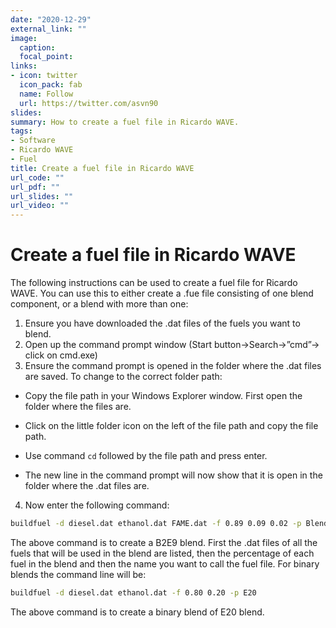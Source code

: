 ```yaml
---
date: "2020-12-29"
external_link: ""
image:
  caption: 
  focal_point:
links:
- icon: twitter
  icon_pack: fab
  name: Follow
  url: https://twitter.com/asvn90
slides: 
summary: How to create a fuel file in Ricardo WAVE.
tags:
- Software
- Ricardo WAVE
- Fuel
title: Create a fuel file in Ricardo WAVE
url_code: ""
url_pdf: ""
url_slides: ""
url_video: ""
---
```

# Create a fuel file in Ricardo WAVE

The following instructions can be used to create a fuel file for Ricardo WAVE. 
You can use this to either create a .fue file consisting of one blend component, or a blend with more than one:

1. Ensure you have downloaded the .dat files of the fuels you want to blend.
2. Open up the command prompt window (Start button->Search->”cmd”-> click on cmd.exe)
3. Ensure the command prompt is opened in the folder where the .dat files are saved. To change to the correct folder path:
  - Copy the file path in your Windows Explorer window. First open the folder where the files are.

  - Click on the little folder icon on the left of the file path and copy the file path.
  - Use command `cd` followed by the file path and press enter.
  - The new line in the command prompt will now show that it is open in the folder where the .dat files are.
4. Now enter the following command:

```cmd    
buildfuel -d diesel.dat ethanol.dat FAME.dat -f 0.89 0.09 0.02 -p Blended_Fuel
```
   
The above command is to create a B2E9 blend. 
First the .dat files of all the fuels that will be used in the blend are listed, then the percentage of each fuel in the blend and then the name you want to call the fuel file. 
For binary blends the command line will be:

```cmd
buildfuel -d diesel.dat ethanol.dat -f 0.80 0.20 -p E20
```
    
The above command is to create a binary blend of E20 blend.

